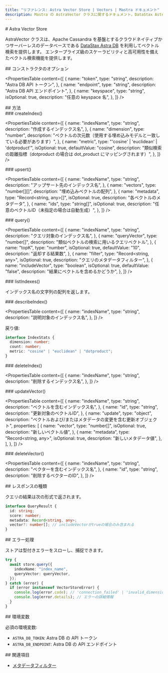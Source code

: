 ```yaml
---
title: "リファレンス: Astra Vector Store | Vectors | Mastra ドキュメント"
description: Mastra の AstraVector クラスに関するドキュメント。DataStax Astra DB を用いたベクトル検索を提供します。
---
```


<div id="astra-vector-store">
  # Astra Vector Store
</div>

AstraVector クラスは、Apache Cassandra を基盤とするクラウドネイティブかつサーバーレスのデータベースである [DataStax Astra DB](https://www.datastax.com/products/datastax-astra) を利用してベクトル検索を提供します。
エンタープライズ級のスケーラビリティと高可用性を備えたベクトル検索機能を提供します。

<div id="constructor-options">
  ## コンストラクタのオプション
</div>

<PropertiesTable
  content={[
    {
      name: "token",
      type: "string",
      description: "Astra DB API トークン",
    },
    {
      name: "endpoint",
      type: "string",
      description: "Astra DB API エンドポイント",
    },
    {
      name: "keyspace",
      type: "string",
      isOptional: true,
      description: "任意の keyspace 名",
    },
  ]}
/>

<div id="methods">
  ## 方法
</div>

<div id="createindex">
  ### createIndex()
</div>

<PropertiesTable
  content={[
    {
      name: "indexName",
      type: "string",
      description: "作成するインデックス名",
    },
    {
      name: "dimension",
      type: "number",
      description: "ベクトルの次元数（使用する埋め込みモデルと一致している必要があります）",
    },
    {
      name: "metric",
      type: "'cosine' | 'euclidean' | 'dotproduct'",
      isOptional: true,
      defaultValue: "cosine",
      description:
        "類似検索の距離指標（dotproduct の場合は dot_product にマッピングされます）",
    },
  ]}
/>

<div id="upsert">
  ### upsert()
</div>

<PropertiesTable
  content={[
    {
      name: "indexName",
      type: "string",
      description: "アップサート先のインデックス名",
    },
    {
      name: "vectors",
      type: "number[][]",
      description: "埋め込みベクトルの配列",
    },
    {
      name: "metadata",
      type: "Record<string, any>[]",
      isOptional: true,
      description: "各ベクトルのメタデータ",
    },
    {
      name: "ids",
      type: "string[]",
      isOptional: true,
      description: "任意のベクトルID（未指定の場合は自動生成）",
    },
  ]}
/>

<div id="query">
  ### query()
</div>

<PropertiesTable
  content={[
    {
      name: "indexName",
      type: "string",
      description: "クエリ対象のインデックス名",
    },
    {
      name: "queryVector",
      type: "number[]",
      description: "類似ベクトルの検索に用いるクエリベクトル",
    },
    {
      name: "topK",
      type: "number",
      isOptional: true,
      defaultValue: "10",
      description: "返却する結果数",
    },
    {
      name: "filter",
      type: "Record<string, any>",
      isOptional: true,
      description: "クエリのメタデータフィルター",
    },
    {
      name: "includeVector",
      type: "boolean",
      isOptional: true,
      defaultValue: "false",
      description: "結果にベクトルを含めるかどうか",
    },
  ]}
/>

<div id="listindexes">
  ### listIndexes()
</div>

インデックス名の文字列の配列を返します。

<div id="describeindex">
  ### describeIndex()
</div>

<PropertiesTable
  content={[
{
  name: "indexName",
  type: "string",
  description: "説明対象のインデックス名",
},
]}
/>

戻り値:

```typescript copy
interface IndexStats {
  dimension: number;
  count: number;
  metric: "cosine" | "euclidean" | "dotproduct";
}
```


<div id="deleteindex">
  ### deleteIndex()
</div>

<PropertiesTable
  content={[
    {
      name: "indexName",
      type: "string",
      description: "削除するインデックス名",
    },
  ]}
/>

<div id="updatevector">
  ### updateVector()
</div>

<PropertiesTable
  content={[
    {
      name: "indexName",
      type: "string",
      description: "ベクトルを含むインデックス名",
    },
    {
      name: "id",
      type: "string",
      description: "更新対象のベクトルID",
    },
    {
      name: "update",
      type: "object",
      description: "ベクトルおよび/またはメタデータの変更を含む更新オブジェクト",
      properties: [
        {
          name: "vector",
          type: "number[]",
          isOptional: true,
          description: "新しいベクトル値",
        },
        {
          name: "metadata",
          type: "Record<string, any>",
          isOptional: true,
          description: "新しいメタデータ値",
        },
      ],
    },
  ]}
/>

<div id="deletevector">
  ### deleteVector()
</div>

<PropertiesTable
  content={[
    {
      name: "indexName",
      type: "string",
      description: "ベクターを含むインデックス名",
    },
    {
      name: "id",
      type: "string",
      description: "削除するベクターのID",
    },
  ]}
/>

<div id="response-types">
  ## レスポンスの種類
</div>

クエリの結果は次の形式で返されます。

```typescript copy
interface QueryResult {
  id: string;
  score: number;
  metadata: Record<string, any>;
  vector?: number[]; // includeVectorがtrueの場合のみ含まれる
}
```


<div id="error-handling">
  ## エラー処理
</div>

ストアは型付きエラーをスローし、捕捉できます。

```typescript copy
try {
  await store.query({
    indexName: "index_name",
    queryVector: queryVector,
  });
} catch (error) {
  if (error instanceof VectorStoreError) {
    console.log(error.code); // 'connection_failed' | 'invalid_dimension' | など
    console.log(error.details); // エラーの詳細情報
  }
}
```


<div id="environment-variables">
  ## 環境変数
</div>

必須の環境変数:

- `ASTRA_DB_TOKEN`: Astra DB の API トークン
- `ASTRA_DB_ENDPOINT`: Astra DB の API エンドポイント

<div id="related">
  ## 関連項目
</div>

- [メタデータフィルター](../rag/metadata-filters)